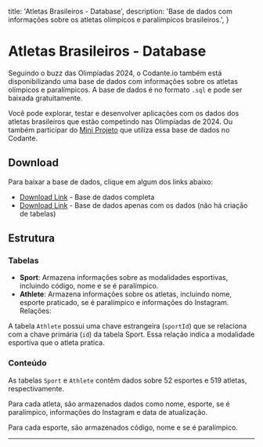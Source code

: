   title: 'Atletas Brasileiros - Database',
  description: 'Base de dados com informações sobre os atletas olímpicos e paralímpicos brasileiros.',
}

# Atletas Brasileiros - Database

Seguindo o buzz das Olimpíadas 2024, o Codante.io também está disponibilizando uma base de dados com informações sobre os atletas olímpicos e paralímpicos. A base de dados é no formato `.sql` e pode ser baixada gratuitamente.

Você pode explorar, testar e desenvolver aplicações com os dados dos atletas brasileiros que estão competindo nas Olimpíadas de 2024. Ou também participar do [Mini Projeto](https://codante.io/mini-projetos/siga-seu-atleta) que utiliza essa base de dados no Codante. 


## Download

Para baixar a base de dados, clique em algum dos links abaixo:

- [Download Link](https://assets.codante.io/codante-apis/atletas-brasileiros/dump-with-tables.sql) - Base de dados completa
- [Download Link](https://assets.codante.io/codante-apis/atletas-brasileiros/dump.sql) - Base de dados apenas com os dados (não há criação de tabelas)

## Estrutura


### Tabelas

- **Sport**: Armazena informações sobre as modalidades esportivas, incluindo código, nome e se é paralímpico.
- **Athlete**: Armazena informações sobre os atletas, incluindo nome, esporte praticado, se é paralímpico e informações do Instagram.
Relações:

A tabela `Athlete` possui uma chave estrangeira (`sportId`) que se relaciona com a chave primária (`id`) da tabela Sport. Essa relação indica a modalidade esportiva que o atleta pratica.

### Conteúdo

As tabelas `Sport` e `Athlete` contêm dados sobre 52 esportes e 519 atletas, respectivamente.


Para cada atleta, são armazenados dados como nome, esporte, se é paralímpico, informações do Instagram e data de atualização. 

Para cada esporte, são armazenados código, nome e se é paralímpico.

---